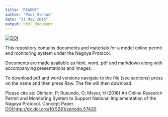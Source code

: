 ```yaml
---
title: "README"
author: "Paul Oldham"
date: "21 May 2016"
output: html_document
---
```

[![DOI](https://zenodo.org/badge/doi/10.5281/zenodo.57420.svg)](http://dx.doi.org/10.5281/zenodo.57420)

This repository contains documents and materials for a model online permit and monitoring system under the Nagoya Protocol. 

Documents are made available as html, word, pdf and markdown along with accompanying presentations and images.

To download pdf and word versions navigate to the file (see sections) press on the name and then press Raw. The file will then download. 

Please cite as: Oldham, P; Rukundo, O; Meyer, H (2016) An Online Research Permit and Monitoring System to Support National Implementation of the Nagoya Protocol. Concept Paper. [DOI:http://dx.doi.org/10.5281/zenodo.57420](http://dx.doi.org/10.5281/zenodo.57420).
